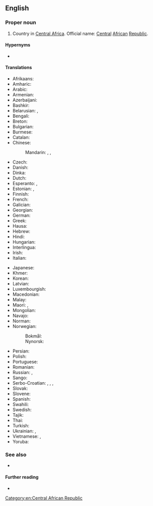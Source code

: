 ==English==

===Proper noun===
{{en-proper noun|head=[[central|Central]] [[African]] [[republic|Republic]]}}

# Country in [[Central Africa]]. Official name: [[central|Central]] [[African]] [[republic|Republic]].

====Hypernyms====
* {{l|en|Subsahara}}

====Translations====
{{trans-top|country in Central Africa}}
* Afrikaans: {{t|af|Sentraal-Afrikaanse Republiek}}
* Amharic: {{t|am|የመካከለኛው አፍሪካ ሪፐብሊክ}}
* Arabic: {{t|ar|جُمْهُورِيَّة أَفْرِيقِيَا اَلْوُسْطَى|f|tr=jumhūriyyat ʾafrīqiyā l-wusṭā}}
* Armenian: {{t|hy|Կենտրոնաֆրիկյան Հանրապետություն}}
* Azerbaijani: {{t+|az|Mərkəzi Afrika Respublikası}}
* Bashkir: {{t|ba|Үҙәк Африка Республикаһы|sc=Cyrl}}
* Belarusian: {{t|be|Цэнтра́льна-Афрыка́нская Рэспу́бліка|f}}, {{t|be|ЦАР|f}}
* Bengali: {{t|bn|মধ্য আফ্রিকান প্রজাতন্ত্র}}
* Breton: {{t|br|Republik Kreizafrikan}}
* Bulgarian: {{t|bg|Централноафрика́нска репу́блика|f}}
* Burmese: {{t|my|ဗဟိုအာဖရိကသမ္မတ}}
* Catalan: {{t+|ca|República Centreafricana|f}}
* Chinese:
*: Mandarin: {{t+|cmn|中非共和國|sc=Hani}}, {{t+|cmn|中非共和国|tr=Zhōngfēi Gònghéguó|sc=Hani}}, {{t+|cmn|中非|tr=Zhōngfēi}}
* Czech: {{t+|cs|Středoafrická republika|f}}
* Danish: {{t|da|Centralafrikanske Republik}}
* Dinka: {{t|din|Paankɔc Ciɛl de Apirïka}}
* Dutch: {{t+|nl|Centraal-Afrikaanse Republiek}}
* Esperanto: {{t|eo|Centr-Afrika Respubliko}}, {{t|eo|Centrafriko}}
* Estonian: {{t|et|[[Kesk-Aafrika]] [[vabariik|Vabariik]]}}, {{t|et|KAV}}
* Finnish: {{t+|fi|Keski-Afrikan tasavalta}}
* French: {{t+|fr|République centrafricaine}}
* Galician: {{t+|gl|República Centroafricana|f}}
* Georgian: {{t|ka|ცენტრალური აფრიკის რესპუბლიკა|sc=Geor}}
* German: {{t+|de|Zentralafrikanische Republik}}
* Greek: {{t+|el|Κεντροαφρικανική Δημοκρατία|f}}
* Hausa: {{t|ha|Jamhuriyar Afirka ta Tsakiya}}
* Hebrew: {{t|he|הרפובליקה המרכז־אפריקנית|f|tr=ha-republika ha-merkaz afrikanit}}
* Hindi: {{t+|hi|मध्य अफ़्रीकी गणराज्य|m}}
* Hungarian: {{t+|hu|Közép-afrikai Köztársaság}}
* Interlingua: {{t|ia|Republica Centroafrican}}
* Irish: {{t|ga|Poblacht na hAfraice Láir|f}}
* Italian: {{t+|it|Repubblica Centrafricana}}
{{trans-mid}}
* Japanese: {{t|ja|中央アフリカ共和国|tr=ちゅうおうアフリカきょうわこく, Chūō Afurika kyōwakoku}}
* Khmer: {{t|km|សាធារណរដ្ឋអាហ្វ្រិកកណ្ដាល|tr=sa thea rak nak roth a frik kan dal|sc=Khmr}}
* Korean: {{t|ko|^중앙아프리카 공화국}}
* Latvian: {{t|lv|Centrālāfrikas Republika|f}}
* Luxembourgish: {{t|lb|Zentralafrikanesch Republik}}
* Macedonian: {{t|mk|Централноафри́канска Репу́блика|f}}
* Malay: {{t|ms|Republik Afrika Tengah}}
* Maori: {{t|mi|te Puku o Āwherika}}, {{t|mi|Te Puku o Āwherika}}
* Mongolian: {{t|mn|Төв Африкийн Бүгд Найрамдах Улс}}
* Navajo: {{t|nv|Naakaii Łizhinii Bikéyah Beʼałnííʼ}}
* Norman: {{t|nrf|Républyique Centrafritchaine|f}}
* Norwegian:
*: Bokmål: {{t+|nb|Den sentralafrikanske republikk}}
*: Nynorsk: {{t+|nn|Den sentralafrikanske republikken}}
* Persian: {{t|fa|جمهوری آفریقای مرکزی|tr=jomhuri-ye âfriqâyi-ye markazi}}
* Polish: {{t+|pl|Republika Środkowoafrykańska}}
* Portuguese: {{t+|pt|República Centro-Africana}}
* Romanian: {{t+|ro|Republica Centrafricană}}
* Russian: {{t|ru|Центра́льно-Африка́нская Респу́блика|f}}, {{t+|ru|ЦАР|f}}
* Sango: {{t|sg|Ködörösêse tî Bêafrîka}}
* Serbo-Croatian: {{t|sh|Средњоафричка Република|f|sc=Cyrl}}, {{t+|sh|Srednjoafrička Republika|f}}, {{t|sh|Централноафричка Република|f|sc=Cyrl}}, {{t|sh|Centralnoafrička Republika|f}}
* Slovak: {{t|sk|Stredoafrická republika|f}}
* Slovene: {{t|sl|Srednjeafriška republika|f}}
* Spanish: {{t+|es|República Centroafricana}}
* Swahili: {{t|sw|Jamhuri ya Afrika ya Kati}}
* Swedish: {{t+|sv|Centralafrikanska republiken}}
* Tajik: {{t+|tg|Ҷумҳурии Африқои Марказӣ|sc=Cyrl}}
* Thai: {{t+|th|สาธารณรัฐแอฟริกากลาง}}
* Turkish: {{t+|tr|Orta Afrika Cumhuriyeti}}
* Ukrainian: {{t|uk|Центра́льно-Африка́нська Респу́бліка|f}}, {{t|uk|ЦАР|f}}
* Vietnamese: {{t|vi|Cộng hoà Trung Phi}}, {{t|vi|Trung Phi}}
* Yoruba: {{t|yo|Àrin gùngun Áfíríkà}}
{{trans-bottom}}

===See also===
* {{l|en|Appendix:Countries of the world|Countries of the world}}

====Further reading====
* {{pedialite}}

[[Category:en:Central African Republic]]